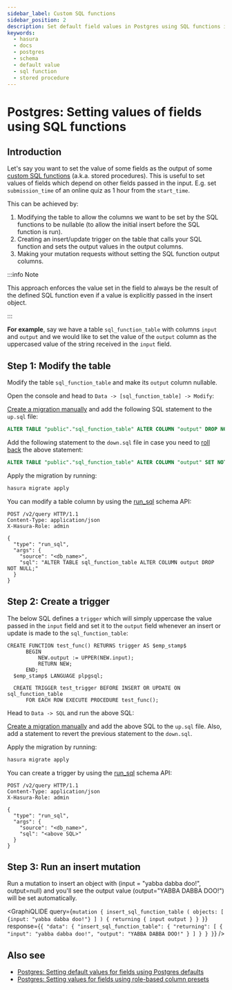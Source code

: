 ```yaml
---
sidebar_label: Custom SQL functions
sidebar_position: 2
description: Set default field values in Postgres using SQL functions in Hasura
keywords:
  - hasura
  - docs
  - postgres
  - schema
  - default value
  - sql function
  - stored procedure
---
```



# Postgres: Setting values of fields using SQL functions

## Introduction

Let's say you want to set the value of some fields as the output of some
[custom SQL
functions](https://www.postgresql.org/docs/current/sql-createfunction.html)
(a.k.a. stored procedures). This is useful to set values of fields which
depend on other fields passed in the input. E.g. set `submission_time`
of an online quiz as 1 hour from the `start_time`.

This can be achieved by:

1.  Modifying the table to allow the columns we want to be set by the
    SQL functions to be nullable (to allow the initial insert before the
    SQL function is run).
2.  Creating an insert/update trigger on the table that calls your SQL
    function and sets the output values in the output columns.
3.  Making your mutation requests without setting the SQL function
    output columns.

:::info Note

This approach enforces the value set in the field to always be the
result of the defined SQL function even if a value is explicitly passed
in the insert object.

:::

**For example**, say we have a table `sql_function_table` with columns
`input` and `output` and we would like to set the value of the `output`
column as the uppercased value of the string received in the `input`
field.

## Step 1: Modify the table

Modify the table `sql_function_table` and make its `output` column
nullable.

<Tabs className="api-tabs">
<TabItem value="console" label="Console">

Open the console and head to `Data -> [sql_function_table] -> Modify`:

<Thumbnail
  src="/img/graphql/core/schema/modify-sql-fn-table.png"
  alt="Modify the table"
/>

</TabItem>
<TabItem value="cli" label="CLI">

[Create a migration manually](/graphql/core/migrations/advanced/writing-migrations-manually.mdx) and add the following
SQL statement to the `up.sql` file:

```sql
ALTER TABLE "public"."sql_function_table" ALTER COLUMN "output" DROP NOT NULL;
```

Add the following statement to the `down.sql` file in case you need to
[roll back](/graphql/core/migrations/advanced/rolling-back-migrations.mdx) the above statement:

```sql
ALTER TABLE "public"."sql_function_table" ALTER COLUMN "output" SET NOT NULL;
```

Apply the migration by running:

```bash
hasura migrate apply
```

</TabItem>
<TabItem value="api" label="API">

You can modify a table column by using the [run_sql](/graphql/core/api-reference/schema-api/run-sql.mdx#schema-run-sql) schema API:

```http
POST /v2/query HTTP/1.1
Content-Type: application/json
X-Hasura-Role: admin

{
  "type": "run_sql",
  "args": {
    "source": "<db_name>",
    "sql": "ALTER TABLE sql_function_table ALTER COLUMN output DROP NOT NULL;"
  }
}
```

</TabItem>
</Tabs>

## Step 2: Create a trigger

The below SQL defines a `trigger` which will simply uppercase the value
passed in the `input` field and set it to the `output` field whenever an
insert or update is made to the `sql_function_table`:

```plsql
CREATE FUNCTION test_func() RETURNS trigger AS $emp_stamp$
      BEGIN
          NEW.output := UPPER(NEW.input);
          RETURN NEW;
      END;
  $emp_stamp$ LANGUAGE plpgsql;

  CREATE TRIGGER test_trigger BEFORE INSERT OR UPDATE ON sql_function_table
      FOR EACH ROW EXECUTE PROCEDURE test_func();
```

<Tabs className="api-tabs">
<TabItem value="console" label="Console">

Head to `Data -> SQL` and run the above SQL:

<Thumbnail
  src="/img/graphql/core/schema/create-trigger.png"
  alt="Create a trigger with SQL"
/>

</TabItem>
<TabItem value="cli" label="CLI">

[Create a migration manually](/graphql/core/migrations/advanced/writing-migrations-manually.mdx) and add the above SQL
to the `up.sql` file. Also, add a statement to revert the previous
statement to the `down.sql`.

Apply the migration by running:

```bash
hasura migrate apply
```

</TabItem>
<TabItem value="api" label="API">

You can create a trigger by using the [run_sql](/graphql/core/api-reference/schema-api/run-sql.mdx#schema-run-sql) schema API:

```http
POST /v2/query HTTP/1.1
Content-Type: application/json
X-Hasura-Role: admin

{
  "type": "run_sql",
  "args": {
    "source": "<db_name>",
    "sql": "<above SQL>"
  }
}
```

</TabItem>
</Tabs>

## Step 3: Run an insert mutation

Run a mutation to insert an object with (input = "yabba dabba doo!",
output=null) and you'll see the output value (output="YABBA DABBA DOO!")
will be set automatically.

<GraphiQLIDE
  query={`mutation {
  insert_sql_function_table (
    objects: [
      {input: "yabba dabba doo!"}
    ]
  ) {
    returning {
      input
      output
    }
  }
}`}
  response={`{
  "data": {
    "insert_sql_function_table": {
      "returning": [
        {
          "input": "yabba dabba doo!",
          "output": "YABBA DABBA DOO!"
        }
      ]
    }
  }
}`}
/>

## Also see

- [Postgres: Setting default values for fields using Postgres defaults](/graphql/core/databases/postgres/schema/default-values/postgres-defaults.mdx)
- [Postgres: Setting values for fields using role-based column presets](/graphql/core/databases/postgres/schema/default-values/column-presets.mdx)
